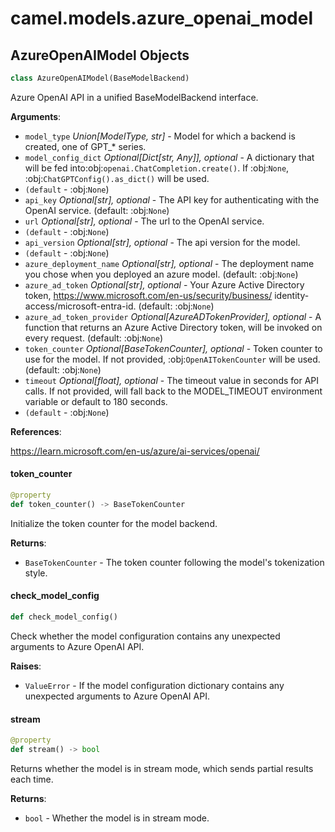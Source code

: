 <a id="camel.models.azure_openai_model"></a>

# camel.models.azure\_openai\_model

<a id="camel.models.azure_openai_model.AzureOpenAIModel"></a>

## AzureOpenAIModel Objects

```python
class AzureOpenAIModel(BaseModelBackend)
```

Azure OpenAI API in a unified BaseModelBackend interface.

**Arguments**:

- `model_type` _Union[ModelType, str]_ - Model for which a backend is
  created, one of GPT_* series.
- `model_config_dict` _Optional[Dict[str, Any]], optional_ - A dictionary
  that will be fed into:obj:`openai.ChatCompletion.create()`. If
  :obj:`None`, :obj:`ChatGPTConfig().as_dict()` will be used.
- `(default` - :obj:`None`)
- `api_key` _Optional[str], optional_ - The API key for authenticating with
  the OpenAI service. (default: :obj:`None`)
- `url` _Optional[str], optional_ - The url to the OpenAI service.
- `(default` - :obj:`None`)
- `api_version` _Optional[str], optional_ - The api version for the model.
- `(default` - :obj:`None`)
- `azure_deployment_name` _Optional[str], optional_ - The deployment name
  you chose when you deployed an azure model. (default: :obj:`None`)
- `azure_ad_token` _Optional[str], optional_ - Your Azure Active Directory
  token, https://www.microsoft.com/en-us/security/business/
  identity-access/microsoft-entra-id. (default: :obj:`None`)
- `azure_ad_token_provider` _Optional[AzureADTokenProvider], optional_ - A
  function that returns an Azure Active Directory token, will be
  invoked on every request. (default: :obj:`None`)
- `token_counter` _Optional[BaseTokenCounter], optional_ - Token counter to
  use for the model. If not provided, :obj:`OpenAITokenCounter`
  will be used. (default: :obj:`None`)
- `timeout` _Optional[float], optional_ - The timeout value in seconds for
  API calls. If not provided, will fall back to the MODEL_TIMEOUT
  environment variable or default to 180 seconds.
- `(default` - :obj:`None`)
  
  

**References**:

  https://learn.microsoft.com/en-us/azure/ai-services/openai/

<a id="camel.models.azure_openai_model.AzureOpenAIModel.token_counter"></a>

#### token\_counter

```python
@property
def token_counter() -> BaseTokenCounter
```

Initialize the token counter for the model backend.

**Returns**:

- `BaseTokenCounter` - The token counter following the model's
  tokenization style.

<a id="camel.models.azure_openai_model.AzureOpenAIModel.check_model_config"></a>

#### check\_model\_config

```python
def check_model_config()
```

Check whether the model configuration contains any
unexpected arguments to Azure OpenAI API.

**Raises**:

- `ValueError` - If the model configuration dictionary contains any
  unexpected arguments to Azure OpenAI API.

<a id="camel.models.azure_openai_model.AzureOpenAIModel.stream"></a>

#### stream

```python
@property
def stream() -> bool
```

Returns whether the model is in stream mode,
which sends partial results each time.

**Returns**:

- `bool` - Whether the model is in stream mode.

